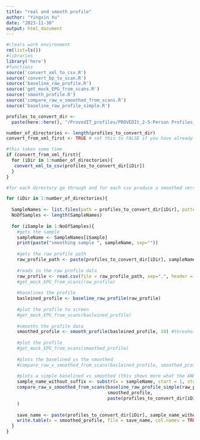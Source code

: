 ```yaml
---
title: "real and smooth profile"
author: "Yingxin Xu"
date: "2023-11-30"
output: html_document
---
```



```r
#clears work environment
rm(list=ls())
#libraries
library('here')
#functions
source('convert_xml_to_csv.R')
source('convert_bp_to_scan.R')
source('baseline_raw_profile.R')
source('get_mock_EPG_from_scans.R')
source('smooth_profile.R')
source('compare_raw_v_smoothed_from_scans.R')
source('baseline_raw_profile_simple.R')
```

```r

profiles_to_convert_dir <- 
  paste(here::here(), "/ProvedIT_profiles/PROVEDIt_2-5-Person Profiles_3500 15sec_GF29cycles/15sec/RD14-0003(020316ADG_15sec)/", sep="")

number_of_directories <- length(profiles_to_convert_dir)
convert_from_xml_first <- TRUE # set this to FALSE if you have already converted xml to csv

```

```r
#this takes some time
if (convert_from_xml_first){
  for (iDir in 1:number_of_directories){
   convert_xml_to_csv(profiles_to_convert_dir[iDir])
  }
}

#for each directory go through and for each csv produce a smoothed version and save it

for (iDir in 1:number_of_directories){
  
  SampleNames <- list.files(path = profiles_to_convert_dir[iDir], pattern="\\.csv")
  NoOfSamples <- length(SampleNames)
  
  for (iSample in 1:NoOfSamples){
    #gets the sample
    sampleName <- SampleNames[iSample]
    print(paste("smoothing sample ", sampleName, sep=""))
    
    #gets the raw profile path
    raw_profile_path <- paste(profiles_to_convert_dir[iDir], sampleName, sep="")
    
    #reads in the raw profile data
    raw_profile <- read.csv(file = raw_profile_path, sep=",", header = TRUE, stringsAsFactors = FALSE)
    #get_mock_EPG_from_scans(raw_profile)
    
    #baselines the profile
    basleined_profile <- baseline_raw_profile(raw_profile)
    
    #plot the profile to screen
    #get_mock_EPG_from_scans(basleined_profile)
    
    #smooths the profile data
    smoothed_profile <- smooth_profile(basleined_profile, 10) #threshold of 6 means 1 million to 1
    
    #plot the profile
    #get_mock_EPG_from_scans(smoothed_profile)
    
    #plots the baselined vs the smoothed
    #compare_raw_v_smoothed_from_scans(basleined_profile, smoothed_profile, paste(profiles_to_convert_dir[iDir], sampleName, sep=""))
    
    #plots a simple baselined vs smoothed (this shows more what the ANN will learn to emulate)
    sample_name_without_suffix <- substr(x = sampleName, start = 1, stop = nchar(sampleName) - 4)
    compare_raw_v_smoothed_from_scans(baseline_raw_profile_simple(raw_profile),
                                      smoothed_profile,
                                      paste(profiles_to_convert_dir[iDir], sample_name_without_suffix, sep="")
    )
    
    save_name <- paste(profiles_to_convert_dir[iDir], sample_name_without_suffix, "_smooth.csv", sep="")
    write.table(x = smoothed_profile, file = save_name, col.names = TRUE, row.names = FALSE, sep=",")
  }
}
```
